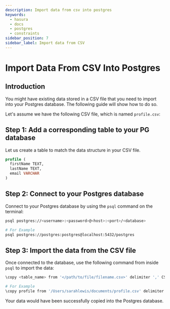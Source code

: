 ```yaml
---
description: Import data from csv into postgres
keywords:
  - hasura
  - docs
  - postgres
  - constraints
sidebar_position: 7
sidebar_label: Import data from CSV
---
```



# Import Data From CSV Into Postgres

## Introduction

You might have existing data stored in a CSV file that you need to import into your Postgres database. The following
guide will show how to do so.

Let's assume we have the following CSV file, which is named `profile.csv`:

<Thumbnail src='/img/guides/sample-data-csv-file.png' alt='.csv data file' width='500px' />

## Step 1: Add a corresponding table to your PG database

Let us create a table to match the data structure in your CSV file.

```sql
profile (
  firstName TEXT,
  lastName TEXT,
  email VARCHAR
)
```

## Step 2: Connect to your Postgres database

Connect to your Postgres database by using the `psql` command on the terminal:

```bash
psql postgres://<username>:<password>@<host>:<port>/<database>

# For Example
psql postgres://postgres:postgres@localhost:5432/postgres
```

## Step 3: Import the data from the CSV file

Once connected to the database, use the following command from inside `psql` to import the data:

```bash
\copy <table_name> from '</path/to/file/filename.csv>' delimiter ',' CSV HEADER;

# For Example
\copy profile from '/Users/sarahlewis/documents/profile.csv' delimiter ',' CSV HEADER;
```

Your data would have been successfully copied into the Postgres database.
